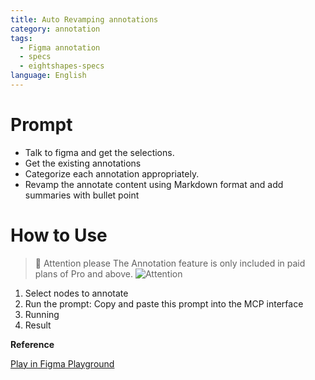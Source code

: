 ```yaml
---
title: Auto Revamping annotations
category: annotation
tags:
  - Figma annotation
  - specs
  - eightshapes-specs
language: English
---
```


# Prompt

- Talk to figma and get the selections.
- Get the existing annotations 
- Categorize each annotation appropriately.
- Revamp the annotate content using Markdown format and add summaries with bullet point


# How to Use

> 🚨 Attention please
> The Annotation feature is only included in paid plans of Pro and above.
> ![Attention](/assets/attention-please.png)


1. Select nodes to annotate
2. Run the prompt: Copy and paste this prompt into the MCP interface
3. Running
4. Result

**Reference**

<a
  href="https://www.figma.com/community/file/1513760524697897204"
  class="figma-button">
  Play in Figma Playground
</a>
